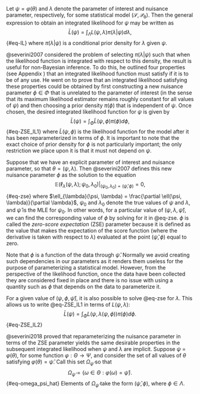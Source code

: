 \chapter{Approximating the Integrated Likelihood Function}

\section{The Zero-Score Expectation Parameter}

Let $\psi = \varphi(\theta)$ and $\lambda$ denote the parameter of interest and nuisance parameter, respectively, for some statistical model $(\mathcal{S}, \mathcal{P_{\theta}})$. Then the general expression to obtain an integrated likelihood for $\psi$ may be written as $$\bar{L}(\psi) = \int_{\Lambda}L(\psi, \lambda)\pi(\lambda|\psi)d\lambda,$${#eq-IL}
where $\pi(\lambda|\psi)$ is a conditional prior density for $\lambda$ given $\psi$. 

@severini2007 considered the problem of selecting $\pi(\lambda|\psi)$ such that when the likelihood function is integrated with respect to this density, the result is useful for non-Bayesian inference. To do this, he outlined four properties (see Appendix \ref{appendix:A}) that an integrated likelihood function must satisfy if it is to be of any use. He went on to prove that an integrated likelihood satisfying these properties could be obtained by first constructing a new nuisance parameter $\phi \in \Phi$ that is unrelated to the parameter of interest (in the sense that its maximum likelihood estimator remains roughly constant for all values of $\psi$)  and then choosing a prior density $\pi(\phi)$ that is independent of $\psi$. Once chosen, the desired integrated likelihood function for $\psi$ is given by $$\bar{L}(\psi) = \int_{\Phi} \tilde{L}(\psi, \phi) \pi(\phi) d\phi,$${#eq-ZSE_IL1} where $\tilde{L}(\psi, \phi)$ is the likelihood function for the model after it has been reparameterized in terms of $\phi$.  It is important to note that the exact choice of prior density for $\phi$ is not particularly important; the only restriction we place upon it is that it must not depend on $\psi$.  

Suppose that we have an explicit parameter of interest and nuisance parameter, so that $\theta = (\psi, \lambda)$. Then @severini2007 defines this new nuisance parameter $\phi$ as the solution to the equation $$\mathbb{E}(\ell_{\lambda}(\psi, \lambda); \psi_0, \lambda_0)\bigg|_{(\psi_0, \lambda_0) = (\hat{\psi}, \phi)} = 0,$${#eq-zse} where $\ell_{\lambda}(\psi, \lambda) = \frac{\partial \ell(\psi, \lambda)}{\partial \lambda}$, $\psi_0$ and $\lambda_0$ denote the true values of $\psi$ and $\lambda$, and $\hat{\psi}$ is the MLE for $\psi_0$. In other words, for a particular value of $(\psi, \lambda, \hat{\psi})$, we can find the corresponding value of $\phi$ by solving for it in @eq-zse. $\phi$ is called the *zero-score expectation* (ZSE) parameter because it is defined as the value that makes the expectation of the score function (where the derivative is taken with respect to $\lambda$) evaluated at the point $(\hat{\psi}, \phi)$ equal to zero. 

Note that $\phi$ is a function of the data through $\hat{\psi}$. Normally we avoid creating such dependencies in our parameters as it renders them useless for the purpose of parameterizing a statistical model. However, from the perspective of the likelihood function, once the data have been collected they are considered fixed in place and there is no issue with using a quantity such as $\phi$ that depends on the data to parameterize it.

For a given value of $(\psi, \phi, \hat{\psi})$, it is also possible to solve @eq-zse for $\lambda$. This allows us to write @eq-ZSE_IL1 in terms of $L(\psi, \lambda)$: $$\bar{L}(\psi) = \int_{\Phi} L(\psi, \lambda(\psi, \phi)) \pi(\phi) d\phi.$${#eq-ZSE_IL2} 

@severini2018 proved that reparameterizing the nuisance parameter in terms of the ZSE parameter yields the same desirable properties in the subsequent integrated likelihood when $\psi$ and $\lambda$ are implicit. Suppose $\psi$ = $\varphi(\theta)$, for some function $\varphi: \Theta \to \Psi$, and consider the set of all values of $\theta$ satisfying $\varphi(\theta) = \hat{\psi}$. Call this set $\Omega_{\hat{\psi}}$ so that $$\Omega_{\hat{\psi}} = \Big\{\omega \in \Theta: \varphi(\omega) = \hat{\psi}\Big\}.$${#eq-omega_psi_hat} Elements of $\Omega_{\hat{\psi}}$ take the form $(\hat{\psi}, \phi)$, where $\phi \in \Lambda$.

\subsection{Weight Functions}





